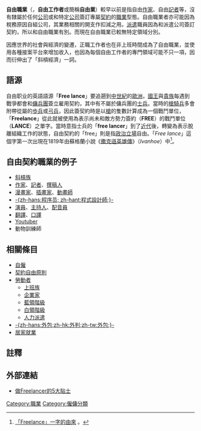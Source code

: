 '''自由職業'''（{{lang-en|Freelance}}，'''自由工作者'''或簡稱'''自由業'''）較早以前是指自由[[作家|作家]]、自由[[記者|記者]]等，沒有隸屬於任何[[公司|公司]]或和特定[[公司|公司]]簽訂專屬[[契約|契約]]的[[職業|職業]]型態。自由職業者亦可能因為稅務原因自組公司，其業務相關的開支作扣減之用。[[派遣|派遣]]職員因為和派遣公司簽訂契約，所以和自由職業有別。而現在自由職業已較無特定領域分別。

因應世界的社會與經濟的變遷，正職工作者也在非上班時間成為了自由職業，並使用各種接案平台來增加收入，也因為每個自由工作者的專門領域可能不只一項，因而衍伸出了「斜槓經濟」一詞。

== 語源 ==
自由职业的英語語源「'''Free lance'''」要追遡到[[中世紀|中世紀]]的[[歐洲|歐洲]]，[[國王|國王]]與[[貴族|貴族]]每遇到戰爭都會和[[傭兵|傭兵團]]簽立雇用契約，其中有不屬於傭兵團的[[士兵|士兵]]。當時的[[槍騎兵|槍騎兵]]多會附帶從屬的[[歩兵|歩兵]]或[[弓兵|弓兵]]，因此簽契約時是以[[槍|槍]]的隻數計算成為一個戰鬥單位，「'''Freelance'''」從此就被使用為表示尚未和敵方勢力簽約（'''FREE'''）的戰鬥單位（'''LANCE'''）之單字。當時意指士兵的「'''free lancer'''」到了[[近代|近代]]後，轉變為表示脫離組織工作的狀態，自由契約的「free」則是指[[政治|政治]][[立場|立場]]自由。「''Free lance''」這個字第一次出現在1819年由蘇格蘭小說《[[撒克遜英雄傳|撒克遜英雄傳]]》（''Ivanhoe''）中<ref name="Free">[http://wemjob.com/2014/03/03/%E4%BB%80%E9%BA%BC%E6%98%AF-freelance-freelance-%E4%B8%80%E5%AD%97%E7%9A%84%E7%94%B1%E4%BE%86/ 「Freelance」一字的由來] {{webarchive|url=https://web.archive.org/web/20140408211552/http://wemjob.com/2014/03/03/%E4%BB%80%E9%BA%BC%E6%98%AF-freelance-freelance-%E4%B8%80%E5%AD%97%E7%9A%84%E7%94%B1%E4%BE%86/ |date=2014-04-08 }}。</ref>。

== 自由契約職業的例子 ==
* [[斜槓族|斜槓族]]
* [[作家|作家]]、[[記者|記者]]、[[撰稿人|撰稿人]]
* [[漫畫家|漫畫家]]、[[插畫家|插畫家]]、[[動畫師|動畫師]]
* [[程序员|-{zh-hans:程序员; zh-hant:程式設計師;}-]]
* [[演員|演員]]、[[主持人|主持人]]、[[配音員|配音員]]
* [[翻譯|翻譯]]、[[口譯|口譯]]
* [[Youtuber|Youtuber]]
* 動物訓練師

== 相關條目 ==
* [[自僱|自僱]]
*[[契約自由原則|契約自由原則]]
* [[勞動|勞動者]]
** [[上班族|上班族]]
** [[企業家|企業家]]
** [[藍領階級|藍領階級]]
** [[白領階級|白領階級]]
** [[人力派遣|人力派遣]]
* [[外判|-{zh-hans:外包;zh-hk:外判;zh-tw:外包;}-]]
* [[居家就業|居家就業]]

== 註釋 ==
{{Reflist}}

== 外部連結 ==
* [https://vanna.com/articles/read/top-tips-for-new-freelancers-9002?hl=zh-Hant 做Freelancer的5大貼士]

{{就業}}

[[Category:職業|Category:職業]]
[[Category:僱傭分類|Category:僱傭分類]]